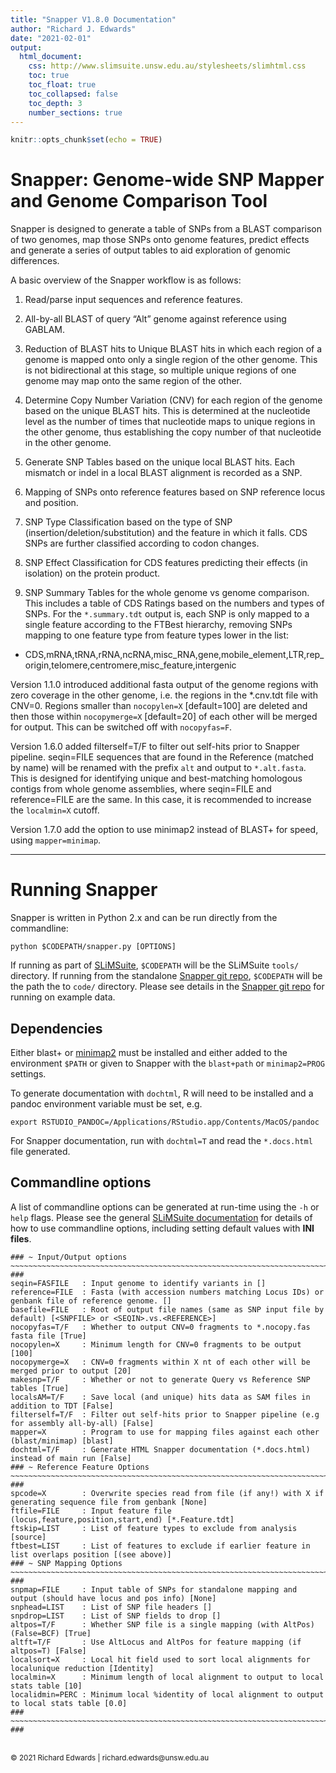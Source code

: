 ```yaml
---
title: "Snapper V1.8.0 Documentation"
author: "Richard J. Edwards"
date: "2021-02-01"
output:
  html_document:
    css: http://www.slimsuite.unsw.edu.au/stylesheets/slimhtml.css
    toc: true
    toc_float: true
    toc_collapsed: false
    toc_depth: 3
    number_sections: true
---
```



```r
knitr::opts_chunk$set(echo = TRUE)
```


<a name="Top" />


# Snapper: Genome-wide SNP Mapper and Genome Comparison Tool

Snapper is designed to generate a table of SNPs from a BLAST comparison of two genomes, map those SNPs onto genome
features, predict effects and generate a series of output tables to aid exploration of genomic differences.

A basic overview of the Snapper workflow is as follows:

1. Read/parse input sequences and reference features.

2. All-by-all BLAST of query "Alt" genome against reference using GABLAM.

3. Reduction of BLAST hits to Unique BLAST hits in which each region of a genome is mapped onto only a single region
of the other genome. This is not bidirectional at this stage, so multiple unique regions of one genome may map onto
the same region of the other.

4. Determine Copy Number Variation (CNV) for each region of the genome based on the unique BLAST hits. This is
determined at the nucleotide level as the number of times that nucleotide maps to unique regions in the other genome,
thus establishing the copy number of that nucleotide in the other genome.

5. Generate SNP Tables based on the unique local BLAST hits. Each mismatch or indel in a local BLAST alignment is
recorded as a SNP.

6. Mapping of SNPs onto reference features based on SNP reference locus and position.

7. SNP Type Classification based on the type of SNP (insertion/deletion/substitution) and the feature in which it
falls. CDS SNPs are further classified according to codon changes.

8. SNP Effect Classification for CDS features predicting their effects (in isolation) on the protein product.

9. SNP Summary Tables for the whole genome vs genome comparison. This includes a table of CDS Ratings based on the
numbers and types of SNPs. For the `*.summary.tdt` output is, each SNP is only mapped to a single feature according
to the FTBest hierarchy, removing SNPs mapping to one feature type from feature types lower in the list:

- CDS,mRNA,tRNA,rRNA,ncRNA,misc_RNA,gene,mobile_element,LTR,rep_origin,telomere,centromere,misc_feature,intergenic

Version 1.1.0 introduced additional fasta output of the genome regions with zero coverage in the other genome, i.e.
the regions in the *.cnv.tdt file with CNV=0. Regions smaller than `nocopylen=X` [default=100] are deleted and then
those within `nocopymerge=X` [default=20] of each other will be merged for output. This can be switched off with
`nocopyfas=F`.

Version 1.6.0 added filterself=T/F to filter out self-hits prior to Snapper pipeline. seqin=FILE sequences that are
found in the Reference (matched by name) will be renamed with the prefix `alt` and output to `*.alt.fasta`. This is
designed for identifying unique and best-matching homologous contigs from whole genome assemblies, where seqin=FILE
and reference=FILE are the same. In this case, it is recommended to increase the `localmin=X` cutoff.

Version 1.7.0 add the option to use minimap2 instead of BLAST+ for speed, using `mapper=minimap`.

---

# Running Snapper

Snapper is written in Python 2.x and can be run directly from the commandline:

    python $CODEPATH/snapper.py [OPTIONS]

If running as part of [SLiMSuite](http://slimsuite.blogspot.com/), `$CODEPATH` will be the SLiMSuite `tools/`
directory. If running from the standalone [Snapper git repo](https://github.com/slimsuite/snapper), `$CODEPATH`
will be the path the to `code/` directory. Please see details in the [Snapper git repo](https://github.com/slimsuite/snapper)
for running on example data.

## Dependencies

Either blast+ or [minimap2](https://github.com/lh3/minimap2) must be installed and either added to the
environment `$PATH` or given to Snapper with the `blast+path` or `minimap2=PROG` settings.

To generate documentation with `dochtml`, R will need to be installed and a pandoc environment variable must be set, e.g.

    export RSTUDIO_PANDOC=/Applications/RStudio.app/Contents/MacOS/pandoc

For Snapper documentation, run with `dochtml=T` and read the `*.docs.html` file generated.

## Commandline options

A list of commandline options can be generated at run-time using the `-h` or `help` flags. Please see the general
[SLiMSuite documentation](http://slimsuite.blogspot.com/2013/08/command-line-options.html) for details of how to
use commandline options, including setting default values with **INI files**.

```
### ~ Input/Output options ~~~~~~~~~~~~~~~~~~~~~~~~~~~~~~~~~~~~~~~~~~~~~~~~~~~~~~~~~~~~~~~~~~~~~~~~~~~~~~~~~~~~~~ ###
seqin=FASFILE   : Input genome to identify variants in []
reference=FILE  : Fasta (with accession numbers matching Locus IDs) or genbank file of reference genome. []
basefile=FILE   : Root of output file names (same as SNP input file by default) [<SNPFILE> or <SEQIN>.vs.<REFERENCE>]
nocopyfas=T/F   : Whether to output CNV=0 fragments to *.nocopy.fas fasta file [True]
nocopylen=X     : Minimum length for CNV=0 fragments to be output [100]
nocopymerge=X   : CNV=0 fragments within X nt of each other will be merged prior to output [20]
makesnp=T/F     : Whether or not to generate Query vs Reference SNP tables [True]
localsAM=T/F    : Save local (and unique) hits data as SAM files in addition to TDT [False]
filterself=T/F  : Filter out self-hits prior to Snapper pipeline (e.g for assembly all-by-all) [False]
mapper=X        : Program to use for mapping files against each other (blast/minimap) [blast]
dochtml=T/F     : Generate HTML Snapper documentation (*.docs.html) instead of main run [False]
### ~ Reference Feature Options ~~~~~~~~~~~~~~~~~~~~~~~~~~~~~~~~~~~~~~~~~~~~~~~~~~~~~~~~~~~~~~~~~~~~~~~~~~~~~~~~~ ###
spcode=X        : Overwrite species read from file (if any!) with X if generating sequence file from genbank [None]
ftfile=FILE     : Input feature file (locus,feature,position,start,end) [*.Feature.tdt]
ftskip=LIST     : List of feature types to exclude from analysis [source]
ftbest=LIST     : List of features to exclude if earlier feature in list overlaps position [(see above)]
### ~ SNP Mapping Options ~~~~~~~~~~~~~~~~~~~~~~~~~~~~~~~~~~~~~~~~~~~~~~~~~~~~~~~~~~~~~~~~~~~~~~~~~~~~~~~~~~~~~~~ ###
snpmap=FILE     : Input table of SNPs for standalone mapping and output (should have locus and pos info) [None]
snphead=LIST    : List of SNP file headers []
snpdrop=LIST    : List of SNP fields to drop []
altpos=T/F      : Whether SNP file is a single mapping (with AltPos) (False=BCF) [True]
altft=T/F       : Use AltLocus and AltPos for feature mapping (if altpos=T) [False]
localsort=X     : Local hit field used to sort local alignments for localunique reduction [Identity]
localmin=X      : Minimum length of local alignment to output to local stats table [10]
localidmin=PERC : Minimum local %identity of local alignment to output to local stats table [0.0]
### ~~~~~~~~~~~~~~~~~~~~~~~~~~~~~~~~~~~~~~~~~~~~~~~~~~~~~~~~~~~~~~~~~~~~~~~~~~~~~~~~~~~~~~~~~~~~~~~~~~~~~~~~~~~~~ ###
```



<br>
<small>&copy; 2021 Richard Edwards | richard.edwards@unsw.edu.au</small>
